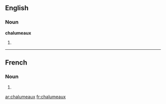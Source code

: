 ==English==

===Noun===
'''chalumeaux'''

# {{plural of|chalumeau}}

----

==French==

===Noun===
{{infl|fr|plural}} {{m|p}}

# {{plural of|chalumeau|lang=French}}

[[ar:chalumeaux]]
[[fr:chalumeaux]]